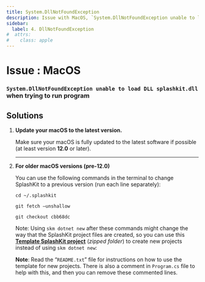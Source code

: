 ```yaml
---
title: System.DllNotFoundException
description: Issue with MacOS, `System.DllNotFoundException unable to load DLL splashkit.dll` when trying to run program, and how to fix it.
sidebar:
  label: 4. DllNotFoundException
#  attrs:
#    class: apple
---
```



<h1> Issue : MacOS </h1>

### `System.DllNotFoundException unable to load DLL splashkit.dll` when trying to run program

## Solutions

<Steps>

1. **Update your macOS to the latest version.**

   Make sure your macOS is fully updated to the latest software if possible (at least version
**12.0** or later).

   ---

2. **For older macOS versions (pre-12.0)**

   You can use the following commands in the terminal to change SplashKit to a previous version (run each line separately):

    ```shell
    cd ~/.splashkit
    ```

    ```shell
    git fetch –unshallow
    ```

    ```shell
    git checkout cbb68dc
    ```

    Note: Using `skm dotnet new` after these commands might change the way that the
    SplashKit project files are created, so you can use this [**Template SplashKit project**](https://deakin365-my.sharepoint.com/:u:/g/personal/o_mckeon_deakin_edu_au/EZWAVnpc1QxHqFB7KbZ-j_sBreJCSEJLomdDUKsnT7DykA?e=EKefqK) (*zipped folder*) to create new projects instead of using `skm dotnet new`:

    **Note**: Read the “`README.txt`” file for instructions on how to use the template for new
    projects. There is also a comment in `Program.cs` file to help with this, and then you can
    remove these commented lines.

</Steps>
